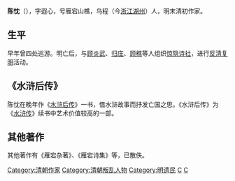'''陈忱'''（{{bd|1615年||1670年|catIdx=C陈}}），字遐心，号雁宕山樵，乌程（今[[浙江|浙江]][[湖州|湖州]]）人，明末清初作家。

== 生平 ==
早年曾四处巡游。明亡后，与[[顾炎武|顾炎武]]、[[归庄|归庄]]、[[顾樵|顾樵]]等人组织[[惊隐诗社|惊隐诗社]]，进行[[反清复明|反清复明]]活动。

== 《水浒后传》 ==
陈忱在晚年作《[[水浒后传|水浒后传]]》一书，借水浒故事而抒发亡国之思。《水浒后传》为《[[水浒传|水浒传]]》续书中艺术价值较高的一部。

== 其他著作 ==
其他著作有《雁宕杂著》、《雁宕诗集》等，已散佚。

{{清朝人物小作品}}
{{China-writer-stub}}
[[Category:清朝作家|Category:清朝作家]]
[[Category:清朝叛乱人物|Category:清朝叛乱人物]]
[[Category:明遗民|Category:明遗民]]
[[Category:湖州人|C]]
[[Category:陈姓|C]]